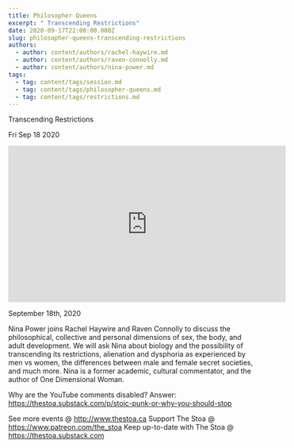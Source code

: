 ```yaml
---
title: Philosopher Queens
excerpt: " Transcending Restrictions"
date: 2020-09-17T22:00:00.000Z
slug: philosopher-queens-transcending-restrictions
authors:
  - author: content/authors/rachel-haywire.md
  - author: content/authors/raven-connolly.md
  - author: content/authors/nina-power.md
tags:
  - tag: content/tags/session.md
  - tag: content/tags/philosopher-queens.md
  - tag: content/tags/restrictions.md
---
```




 Transcending Restrictions

Fri Sep 18 2020

<iframe width="560" height="315" src="https://www.youtube.com/embed/3fLpAxO-1nw" title="Philosopher Queens: Transcending Restrictions w/ Rachel Haywire and Raven Connolly feat. Nina Power" frameborder="0" allow="accelerometer; autoplay; clipboard-write; encrypted-media; gyroscope; picture-in-picture" allowfullscreen ></iframe>

September 18th, 2020

Nina Power joins Rachel Haywire and Raven Connolly to discuss the philosophical, collective and personal dimensions of sex, the body, and adult development. We will ask Nina about biology and the possibility of transcending its restrictions, alienation and dysphoria as experienced by men vs women, the differences between male and female secret societies, and much more. Nina is a former academic, cultural commentator, and the author of One Dimensional Woman.

Why are the YouTube comments disabled? Answer: https://thestoa.substack.com/p/stoic-punk-or-why-you-should-stop

See more events @ http://www.thestoa.ca
Support The Stoa @ https://www.patreon.com/the_stoa
Keep up-to-date with The Stoa @ https://thestoa.substack.com


